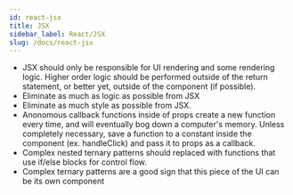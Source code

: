 ```yaml
---
id: react-jsx
title: JSX
sidebar_label: React/JSX
slug: /docs/react-jsx
---
```


- JSX should only be responsible for UI rendering and some rendering logic. Higher order logic should be performed outside of the return statement, or better yet, outside of the component (if possible).
- Eliminate as much as logic as possible from JSX
- Eliminate as much style as possible from JSX.
- Anonomous callback functions inside of props create a new function every time, and will eventually bog down a computer's memory. Unless completely necessary, save a function to a constant inside the component (ex. handleClick) and pass it to props as a callback.
- Complex nested ternary patterns should replaced with functions that use if/else blocks for control flow.
- Complex ternary patterns are a good sign that this piece of the UI can be its own component
